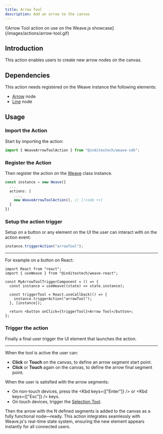 ```yaml
---
title: Arrow Tool
description: Add an arrow to the canvas
---
```


<div className="flex justify-center items-center *:max-w-[700px] bg-gradient-to-br from-fd-primary/10 rounded-xl border">
  ![Arrow Tool action on use on the Weave.js
  showcase](/images/actions/arrow-tool.gif)
</div>


## Introduction

This action enables users to create new arrow nodes on the canvas.

## Dependencies

This action needs registered on the Weave instance the following elements:

- [Arrow](/docs/main/build/nodes/arrow) node
- [Line](/docs/main/build/nodes/line) node

## Usage

<div className="fd-steps">

<div className="[&_h3]:fd-step">

### Import the Action

Start by importing the action:

```ts
import { WeaveArrowToolAction } from "@inditextech/weave-sdk";
```

</div>

<div className='[&_h3]:fd-step'>

### Register the Action

Then register the action on the [Weave](/docs/sdk/api-reference/weave) class instance.

```ts
const instance = new Weave({
  ...
  actions: [
    ...,
    new WeaveArrowToolAction(), // [!code ++]
  ]
})
```

</div>

<div className='[&_h3]:fd-step'>

### Setup the action trigger

Setup on a button or any element on the UI the user can interact with on the action event:

```ts
instance.triggerAction("arrowTool");
```

---

For example on a button on React:

```tsx
import React from "react";
import { useWeave } from "@inditextech/weave-react";

const MyArrowToolTriggerComponent = () => {
  const instance = useWeave((state) => state.instance);

  const triggerTool = React.useCallback(() => {
    instance.triggerAction("arrowTool");
  }, [instance]);

  return <button onClick={triggerTool}>Arrow Tool</button>;
};
```

### Trigger the action

Finally a final user trigger the UI element that launches the action.

---

When the tool is active the user can:

- **Click** or **Touch** on the canvas, to define an arrow segment start point.
- **Click** or **Touch** again on the canvas, to define the arrow final segment point.

When the user is satisfied with the arrow segments:

- On non-touch devices, press the <Kbd keys={["Enter"]} /> or <Kbd keys={["Esc"]} /> keys.
- On touch devices, trigger the [Selection Tool](/docs/main/build/actions/selection-tool).

Then the arrow with the N defined segments is added to the canvas as a fully functional
node—ready. This action integrates seamlessly with Weave.js's real-time state system,
ensuring the new element appears instantly for all connected users.

</div>

</div>
